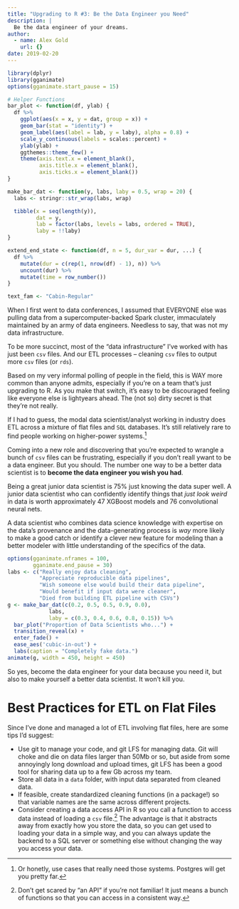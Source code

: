 ```yaml
---
title: "Upgrading to R #3: Be the Data Engineer you Need"
description: |
  Be the data engineer of your dreams.
author:
  - name: Alex Gold
    url: {}
date: 2019-02-20
---
```


```r
library(dplyr)
library(gganimate)
options(gganimate.start_pause = 15)
```

```r
# Helper Functions
bar_plot <- function(df, ylab) {
  df %>%
    ggplot(aes(x = x, y = dat, group = x)) +
    geom_bar(stat = "identity") +
    geom_label(aes(label = lab, y = laby), alpha = 0.8) +
    scale_y_continuous(labels = scales::percent) +
    ylab(ylab) +
    ggthemes::theme_few() +
    theme(axis.text.x = element_blank(),
          axis.title.x = element_blank(),
          axis.ticks.x = element_blank())
}

make_bar_dat <- function(y, labs, laby = 0.5, wrap = 20) {
  labs <- stringr::str_wrap(labs, wrap)

  tibble(x = seq(length(y)),
         dat = y,
         lab = factor(labs, levels = labs, ordered = TRUE),
         laby = !!laby)
}

extend_end_state <- function(df, n = 5, dur_var = dur, ...) {
  df %>%
    mutate(dur = c(rep(1, nrow(df) - 1), n)) %>%
    uncount(dur) %>%
    mutate(time = row_number())
}

text_fam <- "Cabin-Regular"
```

When I first went to data conferences, I assumed that EVERYONE else was pulling data from a supercomputer-backed Spark cluster, immaculately maintained by an army of data engineers. Needless to say, that was not my data infrastructure.

To be more succinct, most of the "data infrastructure" I've worked with has just been `csv` files. And our ETL processes -- cleaning `csv` files to output more `csv` files (or `rds`).

Based on my very informal polling of people in the field, this is WAY more common than anyone admits, especially if you're on a team that's just upgrading to R. As you make that switch, it's easy to be discouraged feeling like everyone else is lightyears ahead. The (not so) dirty secret is that they're not really.

If I had to guess, the modal data scientist/analyst working in industry does ETL across a mixture of flat files and `SQL` databases. It's still relatively rare to find people working on higher-power systems.[^1]

[^1]: Or honetly, use cases that really need those systems. Postgres will get you pretty far.

Coming into a new role and discovering that you're expected to wrangle a bunch of `csv` files can be frustrating, especially if you don't reall ywant to be a data engineer. But you should. The number one way to be a better data scientist is to **become the data engineer you wish you had**.

Being a great junior data scientist is 75% just knowing the data super well. A junior data scientist who can confidently identify things that *just look weird* in data is worth approximately 47 XGBoost models and 76 convolutional neural nets.

A data scientist who combines data science knowledge with expertise on the data's provenance and the data-generating process is *way* more likely to make a good catch or identify a clever new feature for modeling than a better modeler with little understanding of the specifics of the data.

```r
options(gganimate.nframes = 100,
        gganimate.end_pause = 30)
labs <- c("Really enjoy data cleaning",
          "Appreciate reproducible data pipelines",
          "Wish someone else would build their data pipeline",
          "Would benefit if input data were cleaner",
          "Died from building ETL pipeline with CSVs")
g <- make_bar_dat(c(0.2, 0.5, 0.5, 0.9, 0.0),
             labs,
             laby = c(0.3, 0.4, 0.6, 0.8, 0.15)) %>%
  bar_plot("Proportion of Data Scientists who...") +
  transition_reveal(x) +
  enter_fade() +
  ease_aes('cubic-in-out') +
  labs(caption = "Completely fake data.")
animate(g, width = 450, height = 450)
```

So yes, become the data engineer for your data because you need it, but also to make yourself a better data scientist. It won't kill you.

# Best Practices for ETL on Flat Files

Since I've done and managed a lot of ETL involving flat files, here are some tips I'd suggest:

-   Use git to manage your code, and git LFS for managing data. Git will choke and die on data files larger than 50Mb or so, but aside from some annoyingly long download and upload times, git LFS has been a good tool for sharing data up to a few Gb across my team.
-   Store all data in a `data` folder, with input data separated from cleaned data.
-   If feasible, create standardized cleaning functions (in a package!) so that variable names are the same across different projects.
-   Consider creating a data access API in R so you call a function to access data instead of loading a `csv` file.[^2] The advantage is that it abstracts away from exactly how you store the data, so you can get used to loading your data in a simple way, and you can always update the backend to a SQL server or something else without changing the way you access your data.

[^2]: Don't get scared by "an API" if you're not familiar! It just means a bunch of functions so that you can access in a consistent way.
